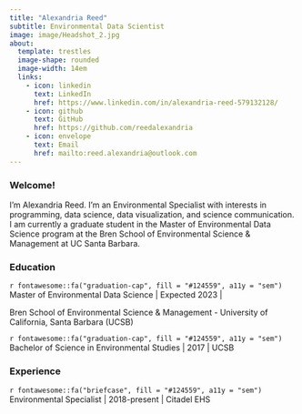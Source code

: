 ```yaml
---
title: "Alexandria Reed"
subtitle: Environmental Data Scientist
image: image/Headshot_2.jpg
about: 
  template: trestles
  image-shape: rounded
  image-width: 14em
  links: 
    - icon: linkedin
      text: LinkedIn
      href: https://www.linkedin.com/in/alexandria-reed-579132128/
    - icon: github
      text: GitHub
      href: https://github.com/reedalexandria
    - icon: envelope
      text: Email
      href: mailto:reed.alexandria@outlook.com
---
```


### Welcome!

I'm Alexandria Reed. I'm an Environmental Specialist with interests in programming, data science, data visualization, and science communication. I am currently a graduate student in the Master of Environmental Data Science program at the Bren School of Environmental Science & Management at UC Santa Barbara.

### Education

`r fontawesome::fa("graduation-cap", fill = "#124559", a11y = "sem")` Master of Environmental Data Science \| Expected 2023 \|

<p class="custom-subtitle2">

Bren School of Environmental Science & Management - University of California, Santa Barbara (UCSB)

</p>

<div class="topbr">

<p class="custom-subtitle">

`r fontawesome::fa("graduation-cap", fill = "#124559", a11y = "sem")` Bachelor of Science in Environmental Studies \| 2017 \| UCSB

### Experience

`r fontawesome::fa("briefcase", fill = "#124559", a11y = "sem")` Environmental Specialist \| 2018-present \| Citadel EHS
